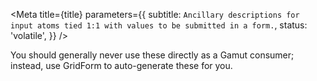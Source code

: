 

<Meta
  title={title}
  parameters={{
    subtitle: `Ancillary descriptions for input atoms tied 1:1 with values to
be submitted in a form.`,
    status: 'volatile',
  }}
/>

You should generally never use these directly as a Gamut consumer;
instead, use <LinkTo kind='Organisms/GridForm'>GridForm</LinkTo> to auto-generate these for you.

<TableOfContents />

